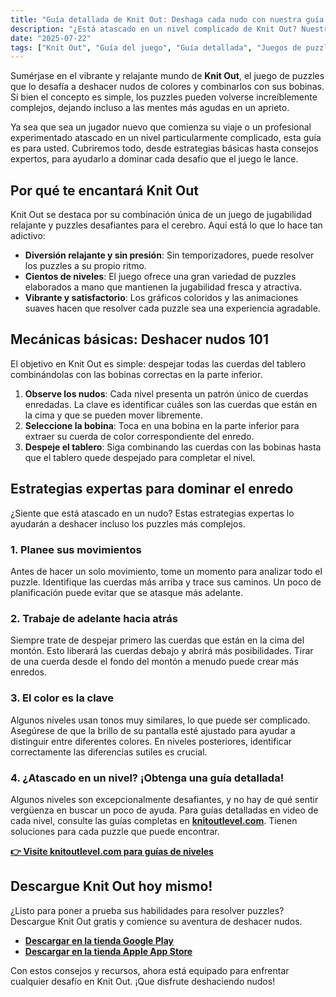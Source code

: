 ```yaml
---
title: "Guía detallada de Knit Out: Deshaga cada nudo con nuestra guía experta"
description: "¿Está atascado en un nivel complicado de Knit Out? Nuestra guía completa ofrece consejos expertos, estrategias y enlaces a guías de niveles para ayudarlo a dominar el arte de deshacer nudos."
date: "2025-07-22"
tags: ["Knit Out", "Guía del juego", "Guía detallada", "Juegos de puzzles", "Juegos para móvil"]
---
```


Sumérjase en el vibrante y relajante mundo de **Knit Out**, el juego de puzzles que lo desafía a deshacer nudos de colores y combinarlos con sus bobinas. Si bien el concepto es simple, los puzzles pueden volverse increíblemente complejos, dejando incluso a las mentes más agudas en un aprieto.

Ya sea que sea un jugador nuevo que comienza su viaje o un profesional experimentado atascado en un nivel particularmente complicado, esta guía es para usted. Cubriremos todo, desde estrategias básicas hasta consejos expertos, para ayudarlo a dominar cada desafío que el juego le lance.

## Por qué te encantará Knit Out

Knit Out se destaca por su combinación única de un juego de jugabilidad relajante y puzzles desafiantes para el cerebro. Aquí está lo que lo hace tan adictivo:
- **Diversión relajante y sin presión**: Sin temporizadores, puede resolver los puzzles a su propio ritmo.
- **Cientos de niveles**: El juego ofrece una gran variedad de puzzles elaborados a mano que mantienen la jugabilidad fresca y atractiva.
- **Vibrante y satisfactorio**: Los gráficos coloridos y las animaciones suaves hacen que resolver cada puzzle sea una experiencia agradable.

## Mecánicas básicas: Deshacer nudos 101

El objetivo en Knit Out es simple: despejar todas las cuerdas del tablero combinándolas con las bobinas correctas en la parte inferior.

1.  **Observe los nudos**: Cada nivel presenta un patrón único de cuerdas enredadas. La clave es identificar cuáles son las cuerdas que están en la cima y que se pueden mover libremente.
2.  **Seleccione la bobina**: Toca en una bobina en la parte inferior para extraer su cuerda de color correspondiente del enredo.
3.  **Despeje el tablero**: Siga combinando las cuerdas con las bobinas hasta que el tablero quede despejado para completar el nivel.

## Estrategias expertas para dominar el enredo

¿Siente que está atascado en un nudo? Estas estrategias expertas lo ayudarán a deshacer incluso los puzzles más complejos.

### 1. Planee sus movimientos
Antes de hacer un solo movimiento, tome un momento para analizar todo el puzzle. Identifique las cuerdas más arriba y trace sus caminos. Un poco de planificación puede evitar que se atasque más adelante.

### 2. Trabaje de adelante hacia atrás
Siempre trate de despejar primero las cuerdas que están en la cima del montón. Esto liberará las cuerdas debajo y abrirá más posibilidades. Tirar de una cuerda desde el fondo del montón a menudo puede crear más enredos.

### 3. El color es la clave
Algunos niveles usan tonos muy similares, lo que puede ser complicado. Asegúrese de que la brillo de su pantalla esté ajustado para ayudar a distinguir entre diferentes colores. En niveles posteriores, identificar correctamente las diferencias sutiles es crucial.

### 4. ¿Atascado en un nivel? ¡Obtenga una guía detallada!
Algunos niveles son excepcionalmente desafiantes, y no hay de qué sentir vergüenza en buscar un poco de ayuda. Para guías detalladas en video de cada nivel, consulte las guías completas en [**knitoutlevel.com**](http://knitoutlevel.com/). Tienen soluciones para cada puzzle que puede encontrar.

**[👉 Visite knitoutlevel.com para guías de niveles](http://knitoutlevel.com/)**

## Descargue Knit Out hoy mismo!

¿Listo para poner a prueba sus habilidades para resolver puzzles? Descargue Knit Out gratis y comience su aventura de deshacer nudos.

- [**Descargar en la tienda Google Play**](https://play.google.com/store/apps/details?id=com.sbg.knitout)
- [**Descargar en la tienda Apple App Store**](https://apps.apple.com/us/app/knit-out/id6740406762)

Con estos consejos y recursos, ahora está equipado para enfrentar cualquier desafío en Knit Out. ¡Que disfrute deshaciendo nudos!